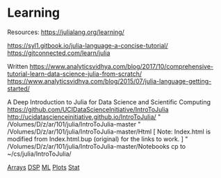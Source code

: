 = Learning =

Resources:
https://julialang.org/learning/

https://syl1.gitbook.io/julia-language-a-concise-tutorial/
https://gitconnected.com/learn/julia

Written
https://www.analyticsvidhya.com/blog/2017/10/comprehensive-tutorial-learn-data-science-julia-from-scratch/
https://www.analyticsvidhya.com/blog/2015/07/julia-language-getting-started/


A Deep Introduction to Julia for Data Science and Scientific Computing
https://github.com/UCIDataScienceInitiative/IntroToJulia
http://ucidatascienceinitiative.github.io/IntroToJulia/
"   /Volumes/D/z/ar/101/julia/IntroToJulia-master
"   /Volumes/D/z/ar/101/julia/IntroToJulia-master/Html
[ Note: Index.html is modified from Index.html.bup (original) for the links 
to work. ]
"   /Volumes/D/z/ar/101/julia/IntroToJulia-master/Notebooks
cp to ~/cs/julia/IntroToJulia/

[[Arrays]]
[[DSP]]
[[ML]]
[[Plots]]
[[Stat]]

